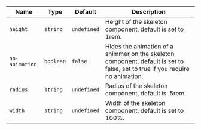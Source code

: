 
  | Name | Type | Default | Description |
| --- | --- | --- | --- |
| `height` | `string` | `undefined` | Height of the skeleton component, default is set to 1rem. |
| `no-animation` | `boolean` | `false` | Hides the animation of a shimmer on the skeleton component, default is set to false, set to true if you require no animation. |
| `radius` | `string` | `undefined` | Radius of the skeleton component, default is .5rem. |
| `width` | `string` | `undefined` | Width of the skeleton component, default is set to 100%. |

